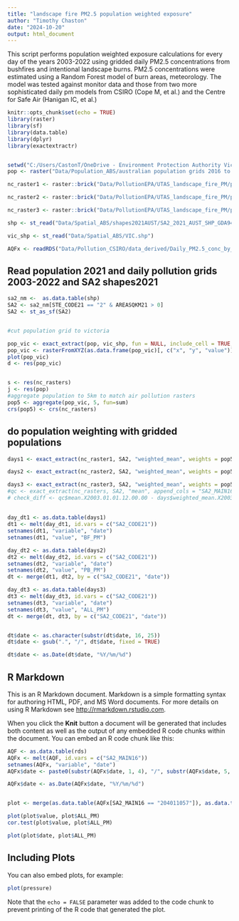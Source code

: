 ---
title: "landscape fire PM2.5 population weighted exposure"
author: "Timothy Chaston"
date: "2024-10-20"
output: html_document
---
This script performs population weighted exposure calculations for every day of the years 2003-2022 using gridded daily PM2.5 concentrations from bushfires and intentional landscape burns. PM2.5 concentrations were estimated using a Random Forest model of burn areas, meteorology. The model was tested against monitor data and those from two more sophisticated daily pm models from CSIRO (Cope M, et al.) and the Centre for Safe Air (Hanigan IC, et al.)   

```{r setup, include=FALSE}
knitr::opts_chunk$set(echo = TRUE)
library(raster)
library(sf)
library(data.table)
library(dplyr)
library(exactextractr)


setwd("C:/Users/CastonT/OneDrive - Environment Protection Authority Victoria/Documents - Environmental Public Health Branch (internal) SharePoint")
pop <- raster("Data/Population_ABS/australian population grids 2016 to 2021 tiff/GEOTIFF_2021/apg21r_1_0_0_1.tif")

nc_raster1 <- raster::brick("Data/PollutionEPA/UTAS_landscape_fire_PM/pm25_bushfire_Vic_Jan2003_Jun2022_20230721_stl.nc")

nc_raster2 <- raster::brick("Data/PollutionEPA/UTAS_landscape_fire_PM/pm25_prescribed_burn_Vic_Jan2003_Jun2022_20230721_stl.nc")

nc_raster3 <- raster::brick("Data/PollutionEPA/UTAS_landscape_fire_PM/pm25_all_Vic_Jan2003_Jun2022_20230721.nc")

shp <- st_read("Data/Spatial_ABS/shapes2021AUST/SA2_2021_AUST_SHP_GDA94/SA2_2021_AUST_GDA94.shp") %>% st_transform('+proj=longlat +datum=WGS84')

vic_shp <- st_read("Data/Spatial_ABS/VIC.shp")

AQFx <- readRDS("Data/Pollution_CSIRO/data_derived/Daily_PM2.5_conc_by_SA2.rds")
```
## Read population 2021 and daily pollution grids 2003-2022 and SA2 shapes2021


```{r crop files to Victoria and harmonise resolution}

sa2_nm <-  as.data.table(shp) 
SA2 <- sa2_nm[STE_CODE21 == "2" & AREASQKM21 > 0]
SA2 <- st_as_sf(SA2)


#cut population grid to victoria

pop_vic <- exact_extract(pop, vic_shp, fun = NULL, include_cell = TRUE, include_xy = TRUE, force_df = TRUE, stack_apply = FALSE)
pop_vic <- rasterFromXYZ(as.data.frame(pop_vic)[, c("x", "y", "value")])
plot(pop_vic)
d <- res(pop_vic)


s <- res(nc_rasters)
j <- res(pop)
#aggregate population to 5km to match air pollution rasters
pop5 <- aggregate(pop_vic, 5, fun=sum)
crs(pop5) <- crs(nc_rasters)

```

## do population weighting with gridded populations
```{r extract to SA2 2021}
days1 <- exact_extract(nc_raster1, SA2, "weighted_mean", weights = pop5, append_cols = "SA2_CODE21", stack_apply = FALSE)

days2 <- exact_extract(nc_raster2, SA2, "weighted_mean", weights = pop5, append_cols = "SA2_CODE21", stack_apply = FALSE)

days3 <- exact_extract(nc_raster3, SA2, "weighted_mean", weights = pop5, append_cols = "SA2_CODE21", stack_apply = FALSE)
#qc <- exact_extract(nc_rasters, SA2, "mean", append_cols = "SA2_MAIN16", stack_apply = FALSE)
# check_diff <- qc$mean.X2003.01.01.12.00.00 - days$weighted_mean.X2003.01.01.12.00.00


```

## 

```{r make long table and format date}
day_dt1 <- as.data.table(days1)
dt1 <- melt(day_dt1, id.vars = c("SA2_CODE21"))
setnames(dt1, "variable", "date")
setnames(dt1, "value", "BF_PM")

day_dt2 <- as.data.table(days2)
dt2 <- melt(day_dt2, id.vars = c("SA2_CODE21"))
setnames(dt2, "variable", "date")
setnames(dt2, "value", "PB_PM")
dt <- merge(dt1, dt2, by = c("SA2_CODE21", "date"))

day_dt3 <- as.data.table(days3)
dt3 <- melt(day_dt3, id.vars = c("SA2_CODE21"))
setnames(dt3, "variable", "date")
setnames(dt3, "value", "ALL_PM")
dt <- merge(dt, dt3, by = c("SA2_CODE21", "date"))


dt$date <- as.character(substr(dt$date, 16, 25))
dt$date <- gsub(".", "/", dt$date, fixed = TRUE)

dt$date <- as.Date(dt$date, "%Y/%m/%d")

```

## R Markdown

This is an R Markdown document. Markdown is a simple formatting syntax for authoring HTML, PDF, and MS Word documents. For more details on using R Markdown see <http://rmarkdown.rstudio.com>.

When you click the **Knit** button a document will be generated that includes both content as well as the output of any embedded R code chunks within the document. You can embed an R code chunk like this:

```{r compare models}

AQF <- as.data.table(rds)
AQFx <- melt(AQF, id.vars = c("SA2_MAIN16"))
setnames(AQFx, "variable", "date")
AQFx$date <- paste0(substr(AQFx$date, 1, 4), "/", substr(AQFx$date, 5, 6), "/", substr(AQFx$date, 7, 8)) 

AQFx$date <- as.Date(AQFx$date, "%Y/%m/%d")


plot <- merge(as.data.table(AQFx[SA2_MAIN16 == "204011057"]), as.data.table(dt[SA2_CODE21 == "204011057"]), by = c("date"))

plot(plot$value, plot$ALL_PM)
cor.test(plot$value, plot$ALL_PM)

plot(plot$date, plot$ALL_PM)
```

## Including Plots

You can also embed plots, for example:

```{r pressure, echo=FALSE}
plot(pressure)
```

Note that the `echo = FALSE` parameter was added to the code chunk to prevent printing of the R code that generated the plot.
